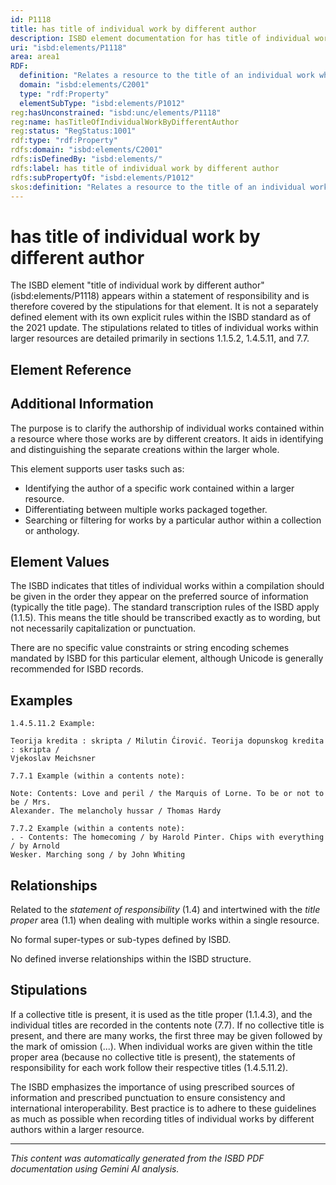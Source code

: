 ```yaml
---
id: P1118
title: has title of individual work by different author
description: ISBD element documentation for has title of individual work by different author
uri: "isbd:elements/P1118"
area: area1
RDF:
  definition: "Relates a resource to the title of an individual work when the resource comprises two or more works with different statements of responsibility without a collective title."
  domain: "isbd:elements/C2001"
  type: "rdf:Property"
  elementSubType: "isbd:elements/P1012"
reg:hasUnconstrained: "isbd:unc/elements/P1118"
reg:name: hasTitleOfIndividualWorkByDifferentAuthor
reg:status: "RegStatus:1001"
rdf:type: "rdf:Property"
rdfs:domain: "isbd:elements/C2001"
rdfs:isDefinedBy: "isbd:elements/"
rdfs:label: has title of individual work by different author
rdfs:subPropertyOf: "isbd:elements/P1012"
skos:definition: "Relates a resource to the title of an individual work when the resource comprises two or more works with different statements of responsibility without a collective title."
---
```

# has title of individual work by different author

The ISBD element "title of individual work by different author" (isbd:elements/P1118) appears within a statement of responsibility and is therefore covered by the stipulations for that element.  It is not a separately defined element with its own explicit rules within the ISBD standard as of the 2021 update. The stipulations related to titles of individual works within larger resources are detailed primarily in sections 1.1.5.2, 1.4.5.11, and 7.7.

## Element Reference


<ElementReference frontMatter={frontMatter} />

## Additional Information

The purpose is to clarify the authorship of individual works contained within a resource where those works are by different creators. It aids in identifying and distinguishing the separate creations within the larger whole.

This element supports user tasks such as:
* Identifying the author of a specific work contained within a larger resource.
* Differentiating between multiple works packaged together.
* Searching or filtering for works by a particular author within a collection or anthology.


## Element Values

The ISBD indicates that titles of individual works within a compilation should be given in the order they appear on the preferred source of information (typically the title page). The standard transcription rules of the ISBD apply (1.1.5).  This means the title should be transcribed exactly as to wording, but not necessarily capitalization or punctuation.

There are no specific value constraints or string encoding schemes mandated by ISBD for this particular element, although Unicode is generally recommended for ISBD records.


## Examples

```
1.4.5.11.2 Example:

Teorija kredita : skripta / Milutin Ćirović. Teorija dopunskog kredita : skripta /
Vjekoslav Meichsner

7.7.1 Example (within a contents note):

Note: Contents: Love and peril / the Marquis of Lorne. To be or not to be / Mrs.
Alexander. The melancholy hussar / Thomas Hardy

7.7.2 Example (within a contents note):
. - Contents: The homecoming / by Harold Pinter. Chips with everything / by Arnold
Wesker. Marching song / by John Whiting
```


## Relationships

Related to the *statement of responsibility* (1.4) and intertwined with the *title proper* area (1.1) when dealing with multiple works within a single resource.

No formal super-types or sub-types defined by ISBD.

No defined inverse relationships within the ISBD structure.


## Stipulations

If a collective title is present, it is used as the title proper (1.1.4.3), and the individual titles are recorded in the contents note (7.7). If no collective title is present, and there are many works, the first three may be given followed by the mark of omission (...).  When individual works are given within the title proper area (because no collective title is present), the statements of responsibility for each work follow their respective titles (1.4.5.11.2).


The ISBD emphasizes the importance of using prescribed sources of information and prescribed punctuation to ensure consistency and international interoperability.  Best practice is to adhere to these guidelines as much as possible when recording titles of individual works by different authors within a larger resource.


---

*This content was automatically generated from the ISBD PDF documentation using Gemini AI analysis.*

